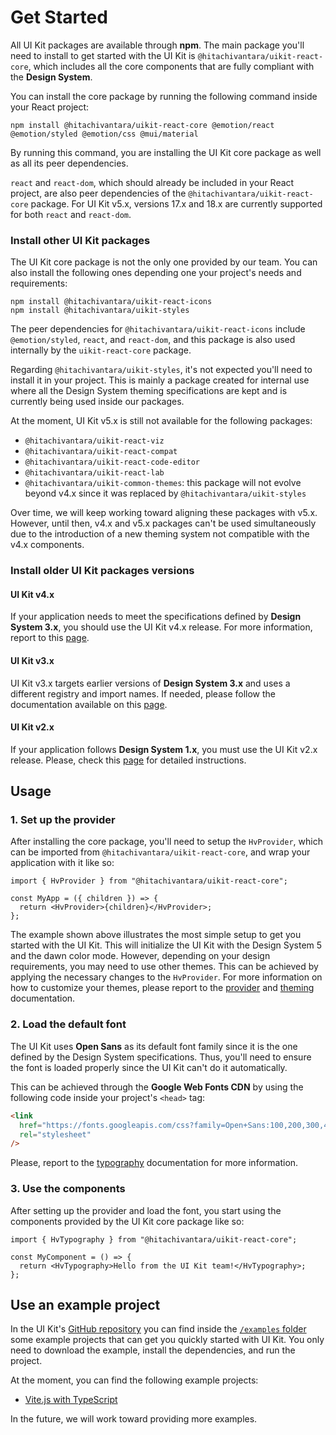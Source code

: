 
<Meta title="Overview/Get Started" />

# Get Started

All UI Kit packages are available through **npm**. The main package you'll need to install to get started with the UI Kit is `@hitachivantara/uikit-react-core`,
which includes all the core components that are fully compliant with the **Design System**.

You can install the core package by running the following command inside your React project:

```
npm install @hitachivantara/uikit-react-core @emotion/react @emotion/styled @emotion/css @mui/material
```

By running this command, you are installing the UI Kit core package as well as all its peer dependencies.

`react` and `react-dom`, which should already be included in your React project, are also peer dependencies of the `@hitachivantara/uikit-react-core` package.
For UI Kit v5.x, versions 17.x and 18.x are currently supported for both `react` and `react-dom`.

### Install other UI Kit packages

The UI Kit core package is not the only one provided by our team. You can also install the following ones depending one your project's needs and requirements:

```
npm install @hitachivantara/uikit-react-icons
npm install @hitachivantara/uikit-styles
```

The peer dependencies for `@hitachivantara/uikit-react-icons` include `@emotion/styled`, `react`, and `react-dom`, and this package is also used internally by the
`uikit-react-core` package.

Regarding `@hitachivantara/uikit-styles`, it's not expected you'll need to install it in your project. This is mainly a package created for internal use
where all the Design System theming specifications are kept and is currently being used inside our packages.

At the moment, UI Kit v5.x is still not available for the following packages:

- `@hitachivantara/uikit-react-viz`
- `@hitachivantara/uikit-react-compat`
- `@hitachivantara/uikit-react-code-editor`
- `@hitachivantara/uikit-react-lab`
- `@hitachivantara/uikit-common-themes`: this package will not evolve beyond v4.x since it was replaced by `@hitachivantara/uikit-styles`

Over time, we will keep working toward aligning these packages with v5.x. However, until then, v4.x and v5.x packages can't be used simultaneously due to the
introduction of a new theming system not compatible with the v4.x components.

### Install older UI Kit packages versions

#### UI Kit v4.x

If your application needs to meet the specifications defined by **Design System 3.x**, you should use the UI Kit v4.x release. For more information, report to this
[page](https://lumada-design.github.io/uikit/master/?path=/docs/overview-installation--page).

#### UI Kit v3.x

UI Kit v3.x targets earlier versions of **Design System 3.x** and uses a different registry and import names. If needed, please follow the documentation
available on this [page](https://lumada-design.github.io/uikit/v3-old-registry/?path=/docs/get-started-installation--page).

#### UI Kit v2.x

If your application follows **Design System 1.x**, you must use the UI Kit v2.x release. Please, check this
[page](https://lumada-design.github.io/uikit/v2.x/?path=/docs/get-started-installation--page) for detailed instructions.

## Usage

### 1. Set up the provider

After installing the core package, you'll need to setup the `HvProvider`, which can be imported from `@hitachivantara/uikit-react-core`,
and wrap your application with it like so:

```tsx
import { HvProvider } from "@hitachivantara/uikit-react-core";

const MyApp = ({ children }) => {
  return <HvProvider>{children}</HvProvider>;
};
```

The example shown above illustrates the most simple setup to get you started with the UI Kit. This will initialize the UI Kit with the Design System 5
and the dawn color mode. However, depending on your design requirements, you may need to use other themes. This can be achieved by applying the necessary
changes to the `HvProvider`. For more information on how to customize your themes, please report to the [provider](/docs/guides-provider--main) and [theming](/docs/guides-theming-default-themes--main-ds-5) documentation.

### 2. Load the default font

The UI Kit uses **Open Sans** as its default font family since it is the one defined by the Design System specifications. Thus, you'll need to ensure the font
is loaded properly since the UI Kit can't do it automatically.

This can be achieved through the **Google Web Fonts CDN** by using the following code inside your project's `<head>` tag:

```html
<link
  href="https://fonts.googleapis.com/css?family=Open+Sans:100,200,300,400,500,600,700,800,900"
  rel="stylesheet"
/>
```

Please, report to the [typography](/docs/foundation-typography--main) documentation for more information.

### 3. Use the components

After setting up the provider and load the font, you start using the components provided by the UI Kit core package like so:

```tsx
import { HvTypography } from "@hitachivantara/uikit-react-core";

const MyComponent = () => {
  return <HvTypography>Hello from the UI Kit team!</HvTypography>;
};
```

## Use an example project

In the UI Kit's [GitHub repository](https://github.com/lumada-design/hv-uikit-react) you can find inside the [`/examples` folder](https://github.com/lumada-design/hv-uikit-react/tree/next-mirage/examples)
some example projects that can get you quickly started with UI Kit. You only need to download the example, install the dependencies, and run the project.

At the moment, you can find the following example projects:

- [Vite.js with TypeScript](https://github.com/lumada-design/hv-uikit-react/tree/next-mirage/examples/uikit-vite-ts)

In the future, we will work toward providing more examples.
